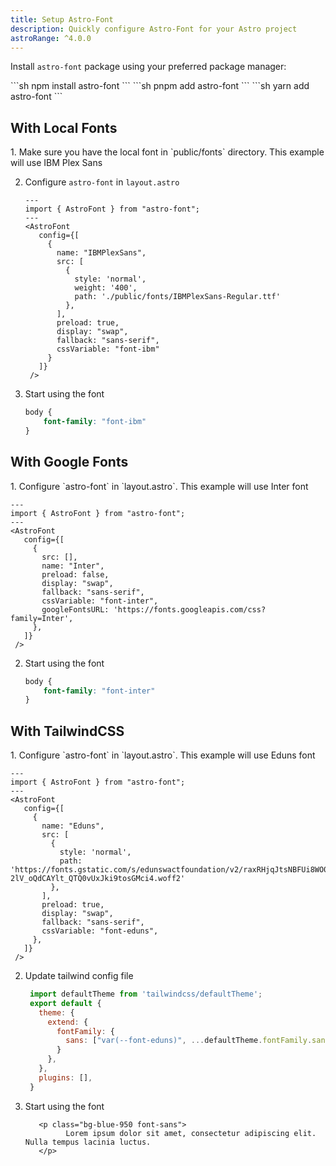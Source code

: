 ```yaml
---
title: Setup Astro-Font
description: Quickly configure Astro-Font for your Astro project
astroRange: ^4.0.0
---
```



Install `astro-font` package using your preferred package manager:

<Tabs>
    <TabItem label="npm">
        ```sh
        npm install astro-font
        ```
    </TabItem>
    <TabItem label="pnpm">
        ```sh
        pnpm add astro-font
        ```
    </TabItem>
    <TabItem label="yarn">
        ```sh
        yarn add astro-font
        ```
    </TabItem>
</Tabs>

## With Local Fonts

<Steps>
1. Make sure you have the local font in `public/fonts` directory. This example will use IBM Plex Sans
  
2. Configure `astro-font` in `layout.astro`

   ```astro title="layout.astro"
   ---
   import { AstroFont } from "astro-font";
   ---
   <AstroFont
      config={[
        {
          name: "IBMPlexSans",
          src: [
            {
              style: 'normal',
              weight: '400',
              path: './public/fonts/IBMPlexSans-Regular.ttf'
            },
          ],
          preload: true,
          display: "swap",
          fallback: "sans-serif",
          cssVariable: "font-ibm"
        }
      ]}
    />
   ```

3. Start using the font
  
   ```css title="globals.css"
   body {
       font-family: "font-ibm"
   }
   ```
  
</Steps>

## With Google Fonts

<Steps> 
1. Configure `astro-font` in `layout.astro`. This example will use Inter font

   ```astro title="layout.astro"
   ---
   import { AstroFont } from "astro-font";
   ---
   <AstroFont
      config={[
        {
          src: [],
          name: "Inter",
          preload: false,
          display: "swap",
          fallback: "sans-serif",
          cssVariable: "font-inter",
          googleFontsURL: 'https://fonts.googleapis.com/css?family=Inter',
        },
      ]}
    />
   ```

2. Start using the font
  
   ```css title="globals.css"
   body {
       font-family: "font-inter"
   }
   ```
  
</Steps>

## With TailwindCSS

<Steps> 
1. Configure `astro-font` in `layout.astro`. This example will use Eduns font

   ```astro title="layout.astro"
   ---
   import { AstroFont } from "astro-font";
   ---
   <AstroFont
      config={[
        {
          name: "Eduns",
          src: [
            {
              style: 'normal',
              path: 'https://fonts.gstatic.com/s/edunswactfoundation/v2/raxRHjqJtsNBFUi8WO0vUBgc9D-2lV_oQdCAYlt_QTQ0vUxJki9tosGMci4.woff2'
            },
          ],
          preload: true,
          display: "swap",
          fallback: "sans-serif",
          cssVariable: "font-eduns",
        },
      ]}
    />
   ```

2. Update tailwind config file
  
   ```js title="tailwind.config.mjs" ins={1,5-7}
    import defaultTheme from 'tailwindcss/defaultTheme';
    export default {
      theme: {
        extend: {
          fontFamily: {
            sans: ["var(--font-eduns)", ...defaultTheme.fontFamily.sans],
          }
        },
      },
      plugins: [],
    }
   ```

3. Start using the font
  
   ```astro title="index.astro" ins="font-sans"
      <p class="bg-blue-950 font-sans">
			Lorem ipsum dolor sit amet, consectetur adipiscing elit. Nulla tempus lacinia luctus.
      </p>
   ```
  
</Steps>
